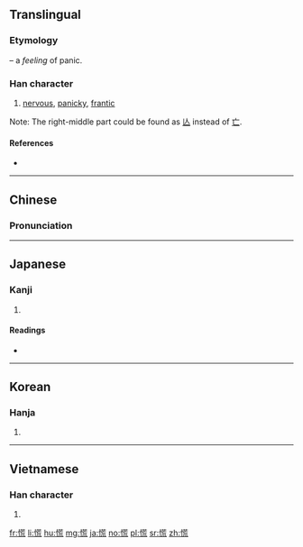 ==Translingual==

===Etymology===
{{Han compound|心|t1=heart|alt1=忄|荒|ls=psc|c1=s|c2=p}} – a ''feeling'' of panic.

===Han character===
{{Han char|rn=61|rad=心|as=10|sn=13|four=94011|canj=PTYU|ids=⿰忄荒}}

# [[nervous]], [[panicky]], [[frantic]]

Note: The right-middle part could be found as [[亾]] instead of [[亡]].

====References====
* {{Han ref|kx=0398.090|dkj=11057|dj=0737.090|hdz=42326.070|uh=614C|ud=24908|bh=B757|bd=46935}}

----

==Chinese==
{{zh-forms}}

===Pronunciation===
{{zh-pron
|m=huāng
|c=fong1
|mc=y
|oc=y
|ma=Zh-huang.ogg
|cat=a
}}

----

==Japanese==

===Kanji===
{{ja-kanji|grade=c|rs=心10}}

# {{defn|lang=ja|sort=心10}}

====Readings====
* {{ja-readings|on=[[こう]] (kō)|kun=[[あわてる]] (awateru), [[あわただし]] (awatadashi), [[くらい]] (kurai)}}

----

==Korean==

===Hanja===
{{ko-hanja|hangeul=황|eumhun=|rv=hwang|mr=hwang|y=hwang}}

# {{defn|lang=ko|sort=心10}}

----

==Vietnamese==

===Han character===
{{vi-readings|rs=心10| hanviet = [[hoảng]], [[hoang]]}}

# {{defn|lang=vi|sort=心10}}

[[fr:慌]]
[[li:慌]]
[[hu:慌]]
[[mg:慌]]
[[ja:慌]]
[[no:慌]]
[[pl:慌]]
[[sr:慌]]
[[zh:慌]]